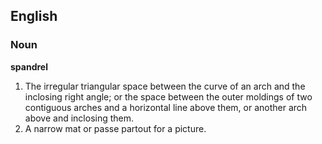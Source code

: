 ==English==

===Noun===

'''spandrel'''

#The irregular triangular space between the curve of an arch and the inclosing right angle; or the space between the outer moldings of two contiguous arches and a horizontal line above them, or another arch above and inclosing them.
#A narrow mat or passe partout for a picture.